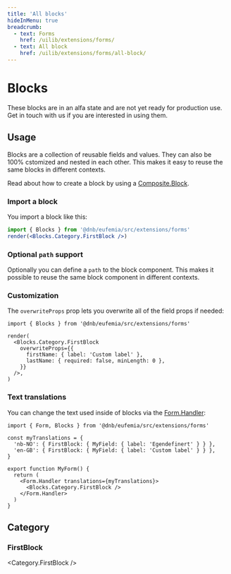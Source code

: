 ```yaml
---
title: 'All blocks'
hideInMenu: true
breadcrumb:
  - text: Forms
    href: /uilib/extensions/forms/
  - text: All block
    href: /uilib/extensions/forms/all-block/
---
```



# Blocks

These blocks are in an alfa state and are not yet ready for production use. Get in touch with us if you are interested in using them.

## Usage

Blocks are a collection of reusable fields and values. They can also be 100% cstomized and nested in each other. This makes it easy to reuse the same blocks in different contexts.

Read about how to create a block by using a [Composite.Block](/uilib/extensions/forms/Composite/Block/).

### Import a block

You import a block like this:

```jsx
import { Blocks } from '@dnb/eufemia/src/extensions/forms'
render(<Blocks.Category.FirstBlock />)
```

### Optional `path` support

Optionally you can define a `path` to the block component. This makes it possible to reuse the same block component in different contexts.

### Customization

The `overwriteProps` prop lets you overwrite all of the field props if needed:

```tsx
import { Blocks } from '@dnb/eufemia/src/extensions/forms'

render(
  <Blocks.Category.FirstBlock
    overwriteProps={{
      firstName: { label: 'Custom label' },
      lastName: { required: false, minLength: 0 },
    }}
  />,
)
```

### Text translations

You can change the text used inside of blocks via the [Form.Handler](/uilib/extensions/forms/Form/Handler/):

```tsx
import { Form, Blocks } from '@dnb/eufemia/src/extensions/forms'

const myTranslations = {
  'nb-NO': { FirstBlock: { MyField: { label: 'Egendefinert' } } },
  'en-GB': { FirstBlock: { MyField: { label: 'Custom label' } } },
}

export function MyForm() {
  return (
    <Form.Handler translations={myTranslations}>
      <Blocks.Category.FirstBlock />
    </Form.Handler>
  )
}
```

## Category

### FirstBlock

<Category.FirstBlock />

<br />
